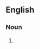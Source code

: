 {{also|Ooliths}}

==English==

===Noun===
{{head|en|noun plural form}}

# {{plural of|oolith|lang=en}}